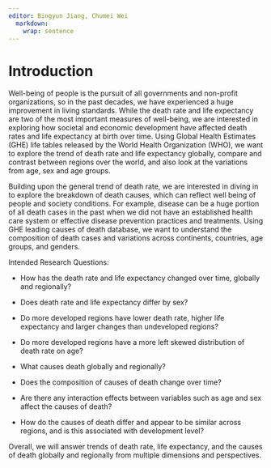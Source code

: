 ```yaml
---
editor: Bingyun Jiang, Chumei Wei
  markdown: 
    wrap: sentence
---
```


# Introduction

Well-being of people is the pursuit of all governments and non-profit organizations, so in the past decades, we have experienced a huge improvement in living standards. While the death rate and life expectancy are two of the most important measures of well-being, we are interested in exploring how societal and economic development have affected death rates and life expectancy at birth over time. Using Global Health Estimates (GHE) life tables released by the World Health Organization (WHO), we want to explore the trend of death rate and life expectancy globally, compare and contrast between regions over the world, and also look at the variations from age, sex and age groups.

Building upon the general trend of death rate, we are interested in diving in to explore the breakdown of death causes, which can reflect well being of people and society conditions. For example, disease can be a huge portion of all death cases in the past when we did not have an established health care system or effective disease prevention practices and treatments. Using GHE leading causes of death database, we want to understand the composition of death cases and variations across continents, countries, age groups, and genders.

Intended Research Questions:

-   How has the death rate and life expectancy changed over time, globally and regionally?

-   Does death rate and life expectancy differ by sex?

-   Do more developed regions have lower death rate, higher life expectancy and larger changes than undeveloped regions?

-   Do more developed regions have a more left skewed distribution of death rate on age?

-   What causes death globally and regionally?

-   Does the composition of causes of death change over time?

-   Are there any interaction effects between variables such as age and sex affect the causes of death?

-   How do the causes of death differ and appear to be similar across regions, and is this associated with development level?

Overall, we will answer trends of death rate, life expectancy, and the causes of death globally and regionally from multiple dimensions and perspectives.
